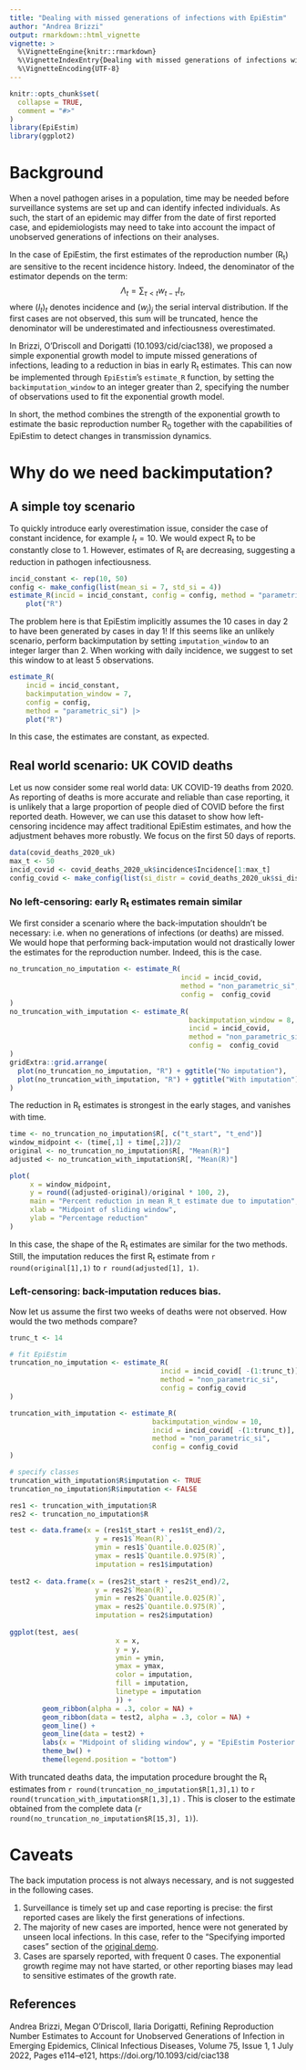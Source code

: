 ```yaml
---
title: "Dealing with missed generations of infections with EpiEstim"
author: "Andrea Brizzi"
output: rmarkdown::html_vignette
vignette: >
  %\VignetteEngine{knitr::rmarkdown}
  %\VignetteIndexEntry{Dealing with missed generations of infections with EpiEstim}
  %\VignetteEncoding{UTF-8}
---
```


```r
knitr::opts_chunk$set(
  collapse = TRUE,
  comment = "#>"
)
library(EpiEstim) 
library(ggplot2)
```


# Background

When a novel pathogen arises in a population, time may be needed before surveillance systems are set up and can identify infected individuals.
As such, the start of an epidemic may differ from the date of first reported case, and epidemiologists may need to take into account the impact of unobserved generations of infections on their analyses.

In the case of EpiEstim, the first estimates of the reproduction number (R~t~) are sensitive to the recent incidence history. 
Indeed, the denominator of the estimator depends on the term:
$$
\Lambda_t = \sum_{\tau < t} w_{t-\tau} I_\tau,
$$
where $(I_t)_{t}$ denotes incidence and $(w_j)_{j}$ the serial interval distribution. If the first cases are not observed, this sum will be truncated, hence the denominator will be underestimated and infectiousness overestimated. 

In Brizzi, O'Driscoll and Dorigatti (10.1093/cid/ciac138), we proposed a simple exponential growth model to impute missed generations of infections, leading to a reduction in bias in early R~t~ estimates.
This can now be implemented through `EpiEstim`'s `estimate_R` function, by setting the `backimputation_window` to an integer greater than 2, specifying the number of observations used to fit the exponential growth model.

In short, the method combines the strength of the exponential growth to estimate the basic reproduction number R~0~ together with the capabilities of EpiEstim to detect changes in transmission dynamics.


# Why do we need backimputation?


## A simple toy scenario

To quickly introduce early overestimation issue, consider the case of constant incidence, for example $I_t = 10$. We would expect R~t~ to be constantly close to 1. However, estimates of R~t~ are decreasing, suggesting a reduction in pathogen infectiousness.

```r
incid_constant <- rep(10, 50)
config <- make_config(list(mean_si = 7, std_si = 4))
estimate_R(incid = incid_constant, config = config, method = "parametric_si") |> 
    plot("R")
```

The problem here is that EpiEstim implicitly assumes the 10 cases in day 2 to have been generated by cases in day 1! 
If this seems like an unlikely scenario, perform backimputation by setting `imputation_window` to an integer larger than 2. 
When working with daily incidence, we suggest to set this window to at least 5 observations. 

```r
estimate_R(
    incid = incid_constant,
    backimputation_window = 7,
    config = config,
    method = "parametric_si") |> 
    plot("R")
```

In this case, the estimates are constant, as expected. 

## Real world scenario: UK COVID deaths

Let us now consider some real world data: UK COVID-19 deaths from 2020.
As reporting of deaths is more accurate and reliable than case reporting, it is unlikely that a large proportion of people died of COVID before the first reported death. 
However, we can use this dataset to show how left-censoring incidence may affect traditional EpiEstim estimates, and how the adjustment behaves more robustly. 
We focus on the first 50 days of reports.

```r
data(covid_deaths_2020_uk)
max_t <- 50
incid_covid <- covid_deaths_2020_uk$incidence$Incidence[1:max_t]
config_covid <- make_config(list(si_distr = covid_deaths_2020_uk$si_distr))
```

### No left-censoring: early R~t~ estimates remain similar

We first consider a scenario where the back-imputation shouldn't be necessary: i.e. when no generations of infections (or deaths) are missed. We would hope that performing back-imputation would not drastically lower the estimates for the reproduction number.
Indeed, this is the case.

```r
no_truncation_no_imputation <- estimate_R(
                                          incid = incid_covid,
                                          method = "non_parametric_si",
                                          config =  config_covid
)
no_truncation_with_imputation <- estimate_R(
                                            backimputation_window = 8,
                                            incid = incid_covid,
                                            method = "non_parametric_si",
                                            config =  config_covid
)
gridExtra::grid.arrange(
  plot(no_truncation_no_imputation, "R") + ggtitle("No imputation"),
  plot(no_truncation_with_imputation, "R") + ggtitle("With imputation")
)
```
The reduction in R~t~ estimates is strongest in the early stages, and vanishes with time.

```r
time <- no_truncation_no_imputation$R[, c("t_start", "t_end")]
window_midpoint <- (time[,1] + time[,2])/2
original <- no_truncation_no_imputation$R[, "Mean(R)"]
adjusted <- no_truncation_with_imputation$R[, "Mean(R)"]

plot(
     x = window_midpoint, 
     y = round((adjusted-original)/original * 100, 2),
     main = "Percent reduction in mean R_t estimate due to imputation",
     xlab = "Midpoint of sliding window",
     ylab = "Percentage reduction"
)
```

In this case, the shape of the R~t~ estimates are similar for the two methods. 
Still, the imputation reduces the first R~t~ estimate from 
`r round(original[1],1)` to `r round(adjusted[1], 1)`.

### Left-censoring: back-imputation reduces bias.

Now let us assume the first two weeks of deaths were not observed.
How would the two methods compare?

```r

trunc_t <- 14

# fit EpiEstim
truncation_no_imputation <- estimate_R(
                                     incid = incid_covid[ -(1:trunc_t)], 
                                     method = "non_parametric_si",
                                     config = config_covid
)

truncation_with_imputation <- estimate_R(
                                   backimputation_window = 10,
                                   incid = incid_covid[ -(1:trunc_t)],
                                   method = "non_parametric_si",
                                   config = config_covid
)

# specify classes
truncation_with_imputation$R$imputation <- TRUE
truncation_no_imputation$R$imputation <- FALSE

res1 <- truncation_with_imputation$R
res2 <- truncation_no_imputation$R

test <- data.frame(x = (res1$t_start + res1$t_end)/2, 
                     y = res1$`Mean(R)`,
                     ymin = res1$`Quantile.0.025(R)`,
                     ymax = res1$`Quantile.0.975(R)`, 
                     imputation = res1$imputation)
  
test2 <- data.frame(x = (res2$t_start + res2$t_end)/2, 
                     y = res2$`Mean(R)`,
                     ymin = res2$`Quantile.0.025(R)`,
                     ymax = res2$`Quantile.0.975(R)`, 
                     imputation = res2$imputation)
  
ggplot(test, aes( 
                          x = x,
                          y = y,
                          ymin = ymin,
                          ymax = ymax,
                          color = imputation,
                          fill = imputation,
                          linetype = imputation
                          )) + 
        geom_ribbon(alpha = .3, color = NA) +
        geom_ribbon(data = test2, alpha = .3, color = NA) +
        geom_line() +
        geom_line(data = test2) +
        labs(x = "Midpoint of sliding window", y = "EpiEstim Posterior Mean") +
        theme_bw() +
        theme(legend.position = "bottom")

```

With truncated deaths data, the imputation procedure brought the R~t~ estimates from 
`r round(truncation_no_imputation$R[1,3],1)` to
`r round(truncation_with_imputation$R[1,3],1)` . 
This is closer to the estimate obtained from the complete data 
(`r round(no_truncation_no_imputation$R[15,3], 1)`).


# Caveats 

The back imputation process is not always necessary, and is not suggested in the following cases.

1. Surveillance is timely set up and case reporting is precise: the first reported cases are likely the first generations of infections.
2. The majority of new cases are imported, hence were not generated by unseen local infections. In this case, refer to the "Specifying imported cases" section of the [original demo](short_demo.html).  
3. Cases are sparsely reported, with frequent 0 cases. 
  The exponential growth regime may not have started, or other reporting biases may lead to sensitive estimates of the growth rate.

## References

Andrea Brizzi, Megan O’Driscoll, Ilaria Dorigatti, Refining Reproduction Number Estimates to Account for Unobserved Generations of Infection in Emerging Epidemics, Clinical Infectious Diseases, Volume 75, Issue 1, 1 July 2022, Pages e114–e121, https://doi.org/10.1093/cid/ciac138
